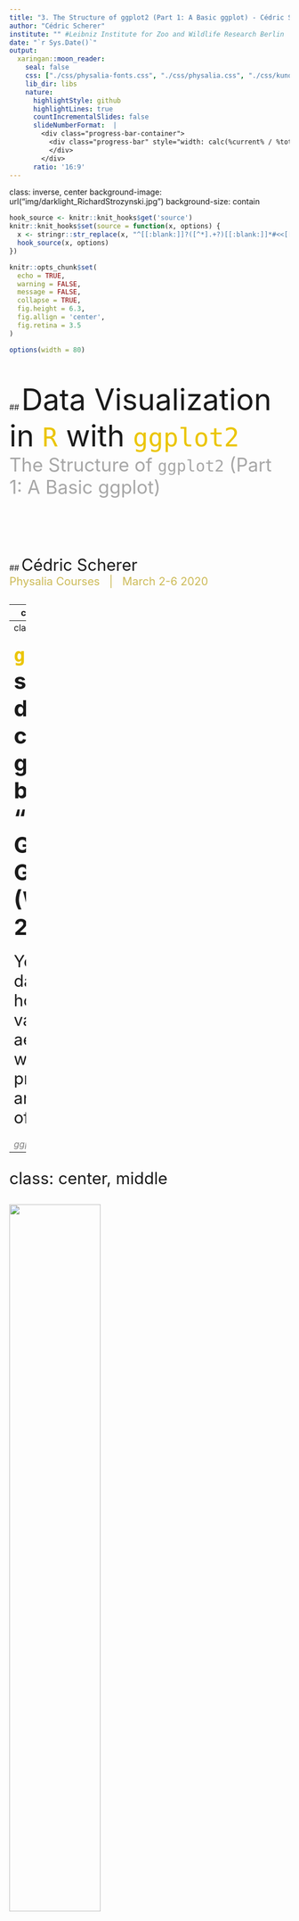```yaml
---
title: "3. The Structure of ggplot2 (Part 1: A Basic ggplot) - Cédric Scherer - Data Visualization in R with ggplot2"
author: "Cédric Scherer"
institute: "" #Leibniz Institute for Zoo and Wildlife Research Berlin
date: "`r Sys.Date()`"
output:
  xaringan::moon_reader:
    seal: false
    css: ["./css/physalia-fonts.css", "./css/physalia.css", "./css/kunoichi-blank.css"]
    lib_dir: libs
    nature:
      highlightStyle: github
      highlightLines: true
      countIncrementalSlides: false
      slideNumberFormat:  |
        <div class="progress-bar-container">
          <div class="progress-bar" style="width: calc(%current% / %total% * 100%);">
          </div>
        </div>
      ratio: '16:9'
---
```

class: inverse, center
background-image: url("img/darklight_RichardStrozynski.jpg")
background-size: contain

```r
hook_source <- knitr::knit_hooks$get('source')
knitr::knit_hooks$set(source = function(x, options) {
  x <- stringr::str_replace(x, "^[[:blank:]]?([^*].+?)[[:blank:]]*#<<[[:blank:]]*$", "*\\1")
  hook_source(x, options)
})

knitr::opts_chunk$set(
  echo = TRUE, 
  warning = FALSE, 
  message = FALSE, 
  collapse = TRUE,
  fig.height = 6.3,
  fig.allign = 'center',
  fig.retina = 3.5
)

options(width = 80)
```

<br><br>
## <span style='font-size:40pt;'>Data Visualization in <code style='color:#ebc500;'>R</code> with <code style='color:#ebc500;'>ggplot2</code></span><br><span style='font-size:25pt;color:#a7a7a7;font-weight:400;'>The Structure of <code style='color:#a7a7a7;font-weight:400;'>ggplot2</code> (Part 1: A Basic ggplot)</span>
<br><br><br><br><br><br><br>
## <span style='font-size:22pt;'>Cédric Scherer</b><b style='font-size:15pt;color:#ccba56;font-weight:400;'><br>Physalia Courses&nbsp;&nbsp;&nbsp;|&nbsp;&nbsp;&nbsp;March 2-6 2020</b><br><p align='right;'><span style='font-size:9pt;color:#767676;font-weight:400;'></p>

---
class: inverse, center, middle

<img src="img/ggplot2.png" style='width: 30%;'><br><br>
# <b style='font-size:60pt'> The <code style='color:#ebc500'>ggplot2</code> Package

---
class: center, middle, inverse

<p style="text-align:center;"><img src="img/ggplot2.png" style="width: 20%">
<br><br>

<b style='font-size:30pt'><code style='color:#ebc500'>ggplot2</code> is a system for declaratively creating graphics,<br>based on "The Grammar of Graphics" (Wilkinson, 2005).</b>
<br><br>
<span style='font-size:22pt'>You provide the data, tell <code style='color:#ebc500;font-weight:700'>ggplot2</code> how to map variables to aesthetics,<br>what graphical primitives to use, and it takes care of the details.</span><br>
<br>
<i style='font-size:12pt;color:grey'>ggplot2 package description</i>

---
class: center, middle

<img src="img/ah_ggplot2_exploratory.png" style='width:57%'><br><i style='font-size:10pt;color:grey'>Illustration by Allison Horst (github.com/allisonhorst/stats-illustrations)</i>

---
class: middle

# Advantages of `ggplot2`

<br>
<ul style='font-size:22pt;color:#28a87d;font-weight:700'>
<li>consistent underlying grammar of graphics (Wilkinson, 2005)</li>
<br>
<li>very flexible, layered plot specification</li> 
<br>
<li>theme system for polishing plot appearance</li>
<br>  
<li>active and helpful community</li>
</ul>

---
class: inverse, center, middle

# <b style='font-size:70pt'>The <code style='color:#ebc500'>ggplot2</code> Showcase</b><br><br>

---
class: inverse, center, middle

<p style='text-align:center;'><img src="img/showcase/bbc-gallery.png" style='width:100%'><br><i style='color:lightgrey;font-size:10pt'>Collection of BBC Graphics<br><span style='color:grey;font-size:8pt'>(modified from bbc.github.io/rcookbook)</span></i></p>

---
class: inverse, center, middle

<p style='text-align:center;'><img src="img/showcase/SWD_2020_01_SmallMultiples_grey.png" style='width:94%'><br><i style='color:lightgrey;font-size:10pt'>Contribution to #SWDchallenge</i></p>

---
class: inverse, center, middle

<p style='text-align:center;'><img src="img/showcase/europe_sprengler.jpeg" style='width:49%'><br><i style='color:lightgrey;font-size:10pt'>European Elections by Torsten Sprenger<br><span style='color:grey;font-size:8pt'>(twitter.com/spren9er/status/1138000009306234880)</span></i></p>

---
class: inverse, center, middle

<p style='text-align:center;'><img src="img/showcase/jake_bird_collisions.png" style='width:81%'>
<br><i style='color:lightgrey;font-size:10pt'>#TidyTuesday Contribution by Jake Kaupp<br><span style='color:grey;font-size:8pt'>(github.com/jkaupp/tidytuesdays)</span></i></p>

---
class: inverse, center, middle

<p style='text-align:center;'><img src="img/showcase/georgos_bob_ross.png" style='width:80%'><br><i style='color:lightgrey;font-size:10pt'>#TidyTuesday Contribution by Georgos Karamanis<br><span style='color:grey;font-size:8pt'>(github.com/gkaramanis/tidytuesday)</span></i></p>

---
class: inverse, center, middle

<p style='text-align:center;'><img src="img/showcase/swiss_map.png" style='width:68%'><br><i style='color:lightgrey;font-size:10pt'>Bivariate Map by Timo Gossenbacher<br><span style='color:grey;font-size:8pt'>(timogrossenbacher.ch/2019/04/bivariate-maps-with-ggplot2-and-sf)</span></i></p>

---
class: inverse, center, middle

<p style='text-align:center;'><img src="img/showcase/12_Movement_BerlinByBike.png" style='width:59%'><br><i style='color:lightgrey;font-size:10pt'>Contribution to the #30DayMapChallenge<br></p>

---
class: inverse, center, middle

<p style='text-align:center;'><img src="img/showcase/BuiltEnv_BuildingsXberg.png" style='width:80%'><br><i style='color:lightgrey;font-size:10pt'>Contribution to the #30DayMapChallenge<br></p>

---
class: inverse, center, middle

.pull-left[
<p style='text-align:center;'><img src="img/showcase/gganimate-hurricane.gif" style='width:73%'><br><i style='color:lightgrey;font-size:10pt'>Example of the {gganimate} Package<br><span style='color:grey;font-size:8pt'>(github.com/thomasp85/gganimate/wiki)</span></i></p>
]

.pull-right[
<p style='text-align:center;'><img src="img/showcase/2019_42_BigCars_Highway.gif" style='width:100%'><br><i style='color:lightgrey;font-size:10pt'>Contribution to #TidyTuesday</i></p>
]

---
class: inverse, center, middle

# <b style='font-size:70pt;color:#ebc500'>The Setup</b><br><br>

---
## The package

<span style='font-size:18pt'>`ggplot2` is a **data visualization package** for the programming language `R` created by Hadley Wickham in 2005.</span>

```r
install.packages("ggplot2")
library(ggplot2)
```

--

<span style='font-size:15pt'>`ggplot2` is part of the [`tidyverse`](https://blog.rstudio.org/2016/09/15/tidyverse-1-0-0/), a set of packages that work in harmony to manipulate and explore data.</span>

```r
install.packages("tidyverse")
library(tidyverse)
```

<p style="text-align:right;"><img src="img/tidyverse.png" style="width: 58%"><font color="grey" size=2><i>Source: dicook.org/files/rstudio/#3</i></font></p>

---

## The package 

We are going to use the development version of `ggplot2`.<br>
You can install the most recent version on GitHub using the package `devtools`:

```r
install.packages("devtool")
devtools::install_github("tidyverse/ggplot2")
```

---

```r
library(tidyverse)
```

## The data

We use data from the *National Morbidity and Mortality Air Pollution Study*&nbsp;&nbsp;(NMMAPS), filtered for the city of **Chicago** and<br>the timespan  **from January 1997 to December 2000**.

```r
chic <- readr::read_csv("https://raw.githubusercontent.com/Z3tt/ggplot-courses/master/data/chicago-nmmaps.csv",
                  col_types = cols(season = col_factor(), year = col_factor()))
tibble::glimpse(chic)
```

---
class: inverse, center, middle

# <b style='font-size:70pt;'>The Structure of<br><code style='color:#ebc500'>ggplot2</code></b><br>
# <b style='font-size:40pt;color:#a7a7a7;font-weight:400;'>"The Grammar of Graphics"</b><br><br><br>

---

## The Structure of `ggplot2`

<br>
<table style='width:100%;font-size:16pt'>
  <tr>
    <th>Layer</th>
    <th>Function</th>
    <th>Explanation</th>
  </tr>
  <tr>
    <td><b style='color:grey'>Data</b></td>
    <td><code style=font-weight:700>ggplot(data)</code></td>
    <td>The raw data that you want to visualise.</td>
  </tr>
  <tr>
    <td><b style='color:grey'>Aesthetics&nbsp;&nbsp;&nbsp;&nbsp;&nbsp;&nbsp;&nbsp;&nbsp;&nbsp;&nbsp;&nbsp;&nbsp;&nbsp;&nbsp;&nbsp;&nbsp;</b></td>
    <td><code style=font-weight:700>aes()</code></td>
    <td>Aesthetic mappings of the geometric and statistical objects.</td>
  </tr>
  <tr>
    <td><b style='color:grey'>Layers</b></td>
    <td><code style=font-weight:700>geom_*()</code> and&nbsp;&nbsp;<code style=font-weight:700>stat_*()</code></td>
    <td>The geometric shapes and statistical summaries representing the data.</td>
  </tr>
</table>

---

## The Structure of `ggplot2`

<br>
<table style='width:100%;font-size:16pt'>
  <tr>
    <th>Layer</th>
    <th>Function</th>
    <th>Explanation</th>
  </tr>
  <tr>
    <td><b style='color:grey'>Data</b></td>
    <td><code style=font-weight:700>ggplot(data)</code></td>
    <td>The raw data that you want to visualise.</td>
  </tr>
  <tr>
    <td><b style='color:grey'>Aesthetics&nbsp;&nbsp;&nbsp;&nbsp;&nbsp;&nbsp;&nbsp;&nbsp;&nbsp;&nbsp;&nbsp;&nbsp;&nbsp;&nbsp;&nbsp;&nbsp;</b></td>
    <td><code style=font-weight:700>aes()</code></td>
    <td>Aesthetic mappings of the geometric and statistical objects.</td>
  <tr>
    <td><b style='color:grey'>Layers</b></td>
    <td><code style=font-weight:700>geom_*()</code> and&nbsp;&nbsp;<code style=font-weight:700>stat_*()</code></td>
    <td>The geometric shapes and statistical summaries representing the data.</td>
  </tr>
  <tr>
    <td><b style='color:grey'>Scales</b></td>
    <td><code style=font-weight:700>scale_*()</code></td>
    <td>Maps between the data and the aesthetic dimensions.</td>
  </tr>
  <tr>
    <td><b style='color:grey'>Coordinate System</b></td>
    <td><code style=font-weight:700>coord_*()</code></td>
    <td>Maps data into the plane of the data rectangle.</td>
  </tr>
  <tr>
    <td><b style='color:grey'>Facets</b></td>
    <td><code style=font-weight:700>facet_*()</code></td>
    <td>The arrangement of the data into a grid of plots.</td>
  </tr>
  <tr>
    <td><b style='color:grey'>Visual Themes</b></td>
    <td><code style=font-weight:700>theme()</code> and&nbsp;&nbsp;<code style=font-weight:700>theme_*()</code></td>
    <td>The overall visual defaults of a plot.</td>
  </tr>
</table>

---

## The Structure of `ggplot2`

<br>
<table style='width:100%;font-size:16pt'>
  <tr>
    <th>Layer</th>
    <th>Function</th>
    <th>Explanation</th>
  </tr>
  <tr>
    <td><b style='color:grey'>Data</b></td>
    <td><code style=font-weight:700>ggplot(data)</code></td>
    <td>The raw data that you want to visualise.</td>
  </tr>
  <tr>
    <td><b style='color:grey'>Aesthetics&nbsp;&nbsp;&nbsp;&nbsp;&nbsp;&nbsp;&nbsp;&nbsp;&nbsp;&nbsp;&nbsp;&nbsp;&nbsp;&nbsp;&nbsp;&nbsp;</b></td>
    <td><code style=font-weight:700>aes()</code></td>
    <td>Aesthetic mappings of the geometric and statistical objects.</td>
  </tr>
  <tr>
    <td><b style='color:grey'>Layers</b></td>
    <td><code style=font-weight:700>geom_*()</code> and&nbsp;&nbsp;<code style=font-weight:700>stat_*()</code></td>
    <td>The geometric shapes and statistical summaries representing the data.</td>
  </tr>
  <tr>
    <td><b style='color:grey'>Scales</b></td>
    <td><code style=font-weight:700>scale_*()</code></td>
    <td>Maps between the data and the aesthetic dimensions.</td>
  </tr>
  <tr>
    <td><b style='color:grey'>Coordinate System</b></td>
    <td><code style=font-weight:700>coord_*()</code></td>
    <td>Maps data into the plane of the data rectangle.</td>
  </tr>
  <tr>
    <td><b style='color:grey'>Facets</b></td>
    <td><code style=font-weight:700>facet_*()</code></td>
    <td>The arrangement of the data into a grid of plots.</td>
  </tr>
  <tr>
    <td><b style='color:grey'>Visual Themes</b></td>
    <td><code style=font-weight:700>theme()</code> and&nbsp;&nbsp;<code style=font-weight:700>theme_*()</code></td>
    <td>The overall visual defaults of a plot.</td>
  </tr>
  <tr>
    <td><b style='color:grey'>Annotations</b></td>
    <td><code style=font-weight:700>annotate()</code></td>
    <td>Add additional labels, geometries or images to a plot.</td>
  </tr>
</table>

---
class: inverse, center, middle

# <b style='font-size:70pt'>Data</b><br>
# <code style='font-size:40pt;color:#ebc500;font-weight:700'>ggplot(data)</code><br><br><br>

---

## <code style='color:#28a87d;font-weight:700'>ggplot2::ggplot()</code>

<br>
```r
ggplot
```

---

## <code style='color:#28a87d;font-weight:700'>ggplot(data)</code>

We need to specify data in the `ggplot()` call:

.pull-left[
```r
ggplot(data = chic) #<<
```

There is only an empty panel because `ggplot2`<br>doesn't know **what** of the data it should plot.
]

.pull-right[
```r
```
]

---

## <code style='color:#28a87d;font-weight:700'>ggplot(data, aes(x, y))</code>

We need to specify data and the two variables we want to plot as `aes`tethics of the `ggplot()` call:

.pull-left[
```r
ggplot(data = chic,
       mapping = #<<
         aes( #<<
          x = date, #<<
          y = temp #<<
        ) #<<
      ) 
```
There is only an empty panel because `ggplot2`<br>doesn't know **how** it should plot the data.
]

.pull-right[
```r
```
]

---

## <code style='color:#28a87d;font-weight:700'>ggplot(data, aes(x, y))</code>

We need to specify data and the two variables we want to plot as `aes`tethics of the `ggplot()` call:

.pull-left[
Thanks to implicit matching of arguments in `ggplot(data, mapping)` and `aes(x, y)`, we can also write:

```r
ggplot(chic, aes(date, temp)) #<<
```
]

.pull-right[
```r
```
]

---

## <code style='color:#28a87d;font-weight:700'>ggplot(data) + aes(x, y)</code>

We need to specify data and the two variables we want to plot as `aes`tethics of the `ggplot()` call:

.pull-left[
Since almost every `ggplot()` takes the same arguments<br>(`data, mapping = aes(x, y)`), we can also write:

```r
ggplot(chic, aes(date, temp))
```

... or add the `aes`thetics outside the `ggplot()` function:

```r
ggplot(chic) + #<<
  aes(date, temp) #<<
```
]

.pull-right[
```r
```
]

---
class: inverse, center, middle

# <b style='font-size:70pt'>Layers</b><br>
# <b style='font-size:40pt;color:grey'><code style='color:#ebc500'>geom\_\*()</code>&nbsp;&nbsp;and&nbsp;&nbsp;&nbsp;<code style='color:#ebc500'>stat\_\*()</code></b><br><br><br>

---

## <b><code>geom\_\*()</code>&nbsp;&nbsp;and&nbsp;&nbsp;<code>stat_*()</code></b>

By adding one or multiple layers we can tell `ggplot2` *how*&nbsp;&nbsp;to represent the data.<br>
There are lots of build-in geometric elements (`geom's`) and statistical transformations (`stat's`):

<p style="text-align:center;"><img src="img/ggplot-layers.png" style="width: 51%"><i style='font-size:10pt;color:grey'>Adapted from ggplot2.tidyverse.org/reference</i></p>

<span style='font-size:11pt'>... and several more in extension packages, e.g. `{ggforce}`, `{ggalt}`, `{ggridges}`, `{ggrepel}`, `{ggcorrplot}`, `{ggraph}`, `{ggdendro}` & `{ggalluvial}`.</span>

---
class: inverse, center, middle

# <b style='font-size:70pt'>2. Layers</b><br>
# <b style='font-size:40pt;color:grey'>Geometric Layers: <code style='color:#ebc500'>geom\_\*()</code></b><br><br><br>

---

## <code style='color:#28a87d;font-weight:700'>geom_point()</code>

We can tell `ggplot2` to represent the data for example as a **scatter plot**:

.pull-left[
```r
ggplot(chic, aes(date, temp)) +
  geom_point() #<<
```
]

.pull-right[
```r
```
]

---

## <code style='color:#28a87d;font-weight:700'>geom_area()</code>

## ... or turn it for example into an **area plot**:

.pull-left[
```r
ggplot(chic, aes(date, temp)) +
  geom_area() #<<
```
]

.pull-right[
```r
```
]

---

## Spoiler: Themes!

The default theme of `ggplot2` is well known for it's beauty.
<br><br>
Even though Hadley ensures the design defaults were a 

> "deliberate choice because it puts the data forward while still making grid lines visible"

one of the first things I do is getting rid of it because I can't see it anymore.

--
<br><br>
Also, I do not really agree with the reasoning:

> "The white **grid lines are visible** (which is important because they significantly aid position judgements), but they have **little visual impact** and we can easily tune them out.  
> The **grey background** gives the plot a **similar typographic colour to the text**, ensuring that the graphics fit in the with the flow of a document without jumping out wit a bright white background.
> Finally, the grey background **creates a continuous field of colour** which ensures that the plot is perceived as single visual entity.

---

## Spoiler: Themes!

Luckily, there are several built-in themes in `ggplot2` (and many many more in extension packages):

.pull-left[
```r
ggplot(chic, aes(date, temp)) +
  geom_point() +
  theme_classic() +
  ggtitle("theme_classic()") +
  theme(plot.title = element_text(hjust = .5, face = "bold", size = 25))
```
]

.pull-right[
```r
ggplot(chic, aes(date, temp)) +
  geom_point() +
  theme_minimal() +
  ggtitle("theme_minimal()") +
  theme(plot.title = element_text(hjust = .5, face = "bold", size = 25))
```
]

---

## Spoiler: Themes!

Luckily, there are several built-in themes in `ggplot2` (and many many more in extension packages):

.pull-left[
```r
ggplot(chic, aes(date, temp)) +
  geom_point() +
  theme_dark() +
  ggtitle("theme_dark()") +
  theme(plot.title = element_text(hjust = .5, face = "bold", size = 25))
```
]

.pull-right[
```r
ggplot(chic, aes(date, temp)) +
  geom_point() +
  theme_linedraw() +
  ggtitle("theme_linedraw()") +
  theme(plot.title = element_text(hjust = .5, face = "bold", size = 25))
```
]

---

## Spoiler: Themes!

```r
extrafont::loadfonts()
theme_set(theme_light(base_size = 16, base_family = "Open Sans"))
```


You can change the theme via `theme_set(theme_name())` - I am going to use `theme_light()` from now on:

.pull-left[
```r
theme_set(theme_light())

ggplot(chic, aes(date, temp)) +
  geom_point()
```
]

.pull-right[
```r
```
]

---

## Your Turn!

<b style='font-size:18pt;color:#00684a'>
* Turn our scatter plot into a line chart and into a bar chart!

* What’s the difference between `geom_path()` and `geom_line()`?

* Create a box plot of temperature per date.

* What is the problem? How could you find out why this is happening?

* Try to create box plots as you would expect them.

* Bonus: Choose the built-in theme you like the most!

</b>

---

## Your Turn!

<b style='font-size:18pt;color:#00684a'>
* Turn our scatter plot into a line chart and into a bar chart!

* What’s the difference between `geom_path()` and `geom_line()`?

* Create a box plot of temperature per date.

* What is the problem? How could you find out why this is happening?

* Try to create box plots as you would expect them.

* Hint: You need to specify one categorical variable!

* Bonus: Choose the built-in theme you like the most!

</b>

---

## <code style='color:#28a87d;font-weight:700'>geom_line()</code>

Our scatter plot as a **line plot**:

.pull-left[
```r
ggplot(chic, aes(date, temp)) +
  geom_line() #<<
```
]

.pull-right[
```r
```
]

---

## <code style='color:#28a87d;font-weight:700'>geom_line()</code>

... or as a **bar plot**:

.pull-left[
```r
ggplot(chic, aes(date, temp)) +
  geom_bar(stat = "identity") #<<
```
]

.pull-right[
```r
```
]

---

## <code style='color:#28a87d;font-weight:700'>geom_line()</code>

... or as a **bar plot**:

.pull-left[
```r
ggplot(chic, aes(date, temp)) +
  geom_col() #<<
```
]

.pull-right[
```r
```
]

---

## <code style='color:#28a87d;font-weight:700'>geom_boxplot()</code>

... or a **box and whiskers plot**:

.pull-left[
```r
ggplot(chic, aes(date, temp)) +
  geom_boxplot() #<<
```
]

.pull-right[
```r
```
]

---

## <code style='color:#28a87d;font-weight:700'>geom_boxplot()</code>

... or a **box and whiskers plot**:

.pull-left[
```r
ggplot(chic, aes(date, temp)) +
  geom_boxplot() #<<
```

<br><b style='font-size:22pt'>What's going on here?!</b>
]

.pull-right[
```r
```
]

---

## <code style='color:#28a87d;font-weight:700'>geom_boxplot()</code>

We need to specify the variable as **categorial** (`as.factor(date)`), not as **continuous** (`date`):

.pull-left[
```r
ggplot(chic, aes(as.factor(date), temp)) + #<<
    geom_boxplot() 
```
]

.pull-right[
```r
```
]

---

## <code style='color:#28a87d;font-weight:700'>geom_boxplot()</code>

We need to specify the variable as **categorial** (`as.factor(date)`), not as **continuous** (`date`):

.pull-left[
```r
ggplot(chic, aes(as.factor(date), temp)) + #<<
    geom_boxplot() 
```

<br><b style='font-size:22pt'>But - why are there no box plots?</b>
]

.pull-right[
```r
```
]

---

## <code style='color:#28a87d;font-weight:700'>geom_boxplot()</code>

We need to specify the variable as **categorial** (e.g. `year` or `season`), not as **continuous** (`date`):

.pull-left[
```r
ggplot(chic, aes(year, temp)) + #<<
    geom_boxplot() 
```
]

.pull-right[
```r
```
]

---

## <code style='color:#28a87d;font-weight:700'>geom_boxplot()</code>

We need to specify the variable as **categorial** (e.g. `year` or `season`), not as **continuous** (`date`):

.pull-left[
```r
ggplot(chic, aes(season, temp)) + #<<
    geom_boxplot() 
```
]

.pull-right[
```r
```
]

---

## Box-and-Whisker Plots
<br>
<p style='text-align:center'><img src="img/boxplot.png" style='width:77%'></p>

---

## <b>Multiple <code style='color:#28a87d'>geom_*()</code>'s</b>

Other layers can be added to an existing plot - a line and a rug representation for example:

.pull-left[
```r
ggplot(chic, aes(date, temp)) +
  geom_point() +
  geom_line() + #<<
  geom_rug(sides = "r") #<<
```
]

.pull-right[
```r
```
]

---

## Add Labels

.pull-left[
```r
ggplot(chic, aes(date, temp)) +
  geom_point() +
  xlab("Day of the Year") + #<<
  ylab("Temperature (°F)") #<<
```
]

.pull-right[
```r
```
]

---

## Add Labels

.pull-left[
```r
ggplot(chic, aes(date, temp)) +
  geom_point() +
  xlab("Day of the Year") + 
  ylab("Temperature (°F)") +
  ggtitle("Seasonal Change of Temperatures in Chicago") #<<
```
]

.pull-right[
```r
```
]

---

## Add Labels

.pull-left[
```r
ggplot(chic, aes(date, temp)) +
  geom_point() +
  labs( #<<
    x = "Day of the Year", #<< 
    y = "Temperature (°F)", #<<
    title = "Seasonal Change of Temperatures in Chicago",#<<
    subtitle = "Daily temperatures (°F) in the city of Chicago, IL,\nmeasured between 1997 and 2001",#<<
    caption = "Data: National Morbidity and Mortality Air Pollution Study (NMMAPS)"#<<
  ) #<<
```
]

.pull-right[
```r
```
]

---

## Add Labels

.pull-left[
```r
ggplot(chic, aes(date, temp)) +
  geom_point() +
  labs( #<<
    x = "Day of the Year",
    y = "Temperature (°F)", 
    title = "Seasonal Change of Temperatures in Chicago",
    subtitle = "Daily temperatures (°F) in the city of Chicago, IL,\nmeasured between 1997 and 2001",
    caption = "\nData: National Morbidity and Mortality Air Pollution Study (NMMAPS)" #<<
  )
```
]

.pull-right[
```r
```
]

---

## `ggplot`s as Object

You can assign ggplot to an object name:

.pull-left[
```r
g <- ggplot(chic, aes(date, temp)) +
  geom_point()

g
```
]

.pull-right[
```r
```
]

---

## `ggplot`s as Object

... and add layers afterwards:

.pull-left[
```r
g <- ggplot(chic, aes(date, temp)) +
  geom_point()

g +
  geom_line() +
  geom_rug(sides = "r")
```
]

.pull-right[
```r
```
]

---

## Saving a `ggplot`

You can export your plot via the `ggsave()` function:

```r
ggsave(filename = "my_first_ggplot.pdf", fig.width = 10, fig.height = 7, device = cairo_pdf)
ggsave(filename = "my_first_ggplot.png", fig.width = 10, fig.height = 7, dpi = 300)
```

---
class: center, middle

<img src="img/canva_vector.png" style='width:100%;'><br><i style='font-size:10pt;color:grey;'>Source: canva.com</i>

---

## Saving a `ggplot`

You can export your plot via the `ggsave()` function:

```r
ggsave(filename = "my_first_ggplot.pdf", plot = g, fig.width = 10, fig.height = 7, device = cairo_pdf)
ggsave(filename = "my_first_ggplot.png", plot = g, fig.width = 10, fig.height = 7, dpi = 300)
```

---

## Your Turn!

<b style='font-size:18pt;color:#00684a'>
* Import the data on password strength from *Information is Beautiful* via the #TidyTuesday repository<br><span style='font-size:15pt;'>(https://raw.githubusercontent.com/rfordatascience/tidytuesday/master/data/2020/2020-01-14/passwords.csv)

* Have a look at the raw data (both in the browser and `R`)

* Investigate the data set via summary functions.

* Create two plots with geom's of your choice to answer the following:

  - Which password category is ranked the lowest and which the highest?

  - Is there a password category that is more common than others?

</b> 

---

## Your Turn!

```r
passwords <- read_csv("https://raw.githubusercontent.com/rfordatascience/tidytuesday/master/data/2020/2020-01-14/passwords.csv")

glimpse(passwords)
```

---

## Your Turn!

```r
#View(passwords)

summary(passwords[,c(1:6, 8)])
```

---

## Your Turn!

```r
range(passwords$rank)
```

---

## Your Turn!

```r
range(passwords$rank)

range(passwords$rank, na.rm = T)
```

---

## Your Turn!

```r
unique(passwords$category)
```

---

## Your Turn!

```r
unique(passwords$password)
```

---

## Your Turn!

```r
ggplot(passwords, aes(category, rank)) +
  geom_boxplot()
```

---

## Your Turn!

```r
ggplot(passwords, aes(category, -rank)) +
  geom_boxplot()
```

---

## Your Turn!

```r
ggplot(passwords, aes(category, rank)) +
  geom_point()
```

---

## Your Turn!

```r
ggplot(passwords, aes(category, rank)) +
  geom_jitter()
```

---

## Your Turn!

```r
ggplot(passwords, aes(category, rank)) +
  geom_jitter(width = .2)
```

---

## Your Turn!

```r
ggplot(passwords, aes(category, rank)) +
  geom_jitter(position = position_jitter(width = .2, seed = 1))
```

---

## Your Turn!

```r
ggplot(passwords, aes(category, rank)) +
  geom_jitter(position = position_jitter(width = .2, seed = 2020))
```

---

## Your Turn!

```r
ggplot(passwords, aes(category, rank)) +
  stat_summary(fun = min)
```

---

## Your Turn!

```r
ggplot(passwords, aes(category, rank)) +
  stat_summary(fun = min, geom = "col")
```

---
class: inverse, center, middle

# <b style='font-size:70pt'>Layers</b><br>
# <b style='font-size:40pt;color:grey'>Statistical Layers: <code style='color:#ebc500'>stat\_\*()</code></b><br><br><br>

---

## <code style='color:#28a87d;font-weight:700'>stat_*()</code>

A handful of layers with attention to the statistical transformation rather than the visual appearance:

.pull-left[
```r
ggplot(chic, aes(year, temp)) +
  geom_boxplot() +
  stat_summary(fun = mean) #<<
  ## fun.y in the current CRAN version
```
]

.pull-right[
```r
```
]

---

## <code style='color:#28a87d;font-weight:700'>stat_function()</code>

`stat_function()` makes it easy to add a function to a plot, either continuous or discrete:

.pull-left[
```r
ggplot(tibble(x = c(-8, 8)), aes(x)) +
  stat_function(fun = dnorm) + #<<
  stat_function( #<<
    fun = dcauchy, #<<
    color = "red", #<<
    n = 75 #<<
  )  #<<
```
]

.pull-right[
```r
```
]

---

## <code style='color:#28a87d;font-weight:700'>stat_ecdf()</code>

You can also easily plot the empirical cumulative distribution function (ECDF) of a variable:

.pull-left[
```r
ggplot(chic, aes(temp)) +
  stat_ecdf() #<< 
```
]

.pull-right[
```r
```
]

---

## <code style='color:#28a87d;font-weight:700'>stat_smooth()</code>

You can directly add smoothed conditional means:

.pull-left[
```r
ggplot(chic, aes(date, temp)) +
  geom_point() +
  stat_smooth() #<< 
```

By default this adds a **LOESS** (locally weighted scatter plot smoothing,<br>`method = "loess"`) or a **GAM** (generalized additive model,<br>`method = "gam"`) depending on the number of data points<br>(GAM in case of ≥ 1000 observations).
]

.pull-right[
```r
```
]

---

## <code style='color:#28a87d;font-weight:700'>stat_smooth()</code>

You can specify the fitting method and the formula:

.pull-left[
```r
ggplot(chic, aes(date, temp)) +
  geom_point() +
  stat_smooth( #<<
    method = "lm", #<<
    formula = y ~ x + I(x^2) +  #<<
                  I(x^3) + I(x^4), #<<
    se = F #<<
  ) #<<
```

Other methods such as `method = "lm"` (without an explicit<br>formula) for simple linear regressions and `method = "glm"`<br>for generalized linear models are available as well.
]

.pull-right[
```r
```
]

---

## Your Turn!

<b style='font-size:18pt;color:#00684a'>
A famous example datat set is `mtcars` which is pre-loaded in `R`.

* Have a look at the data set.

* Create the following three visualizations:

</b>

<p style='text-align:center;'><img src="img/exercise-geom.png" style='width:95%;'></p>

---
class: inverse, center

## Your Turn: Create this Box Plot!

```r
ggplot(mtcars, aes(as.factor(cyl), mpg)) + 
  geom_boxplot(outlier.alpha = 0) + 
  geom_jitter(size = 3, alpha = .3, position = position_jitter(width = .2, seed = 2020)) +
  xlab("cyl")
```

---
class: inverse, center

## Your Turn: Create this Box Plot! (Less Mean)

```r
ggplot(mtcars, aes(as.factor(cyl), mpg)) + 
  geom_boxplot(outlier.alpha = 0) + 
  geom_jitter(size = 3, alpha = .3, position = position_jitter(width = .2, seed = 2020)) 
```

---

## Your Turn: Box Plots with Raw Data

.pull-left[
```r
ggplot(
  mtcars, 
  aes(cyl, mpg)
  ) +
  geom_boxplot() #<<
```
]

.pull-right[
```r
```
]

---

## Your Turn: Box Plots with Raw Data

.pull-left[
```r
ggplot(
  mtcars, 
  aes(as.factor(cyl), mpg) #<<
  ) + 
  geom_boxplot()
```
]

.pull-right[
```r
```
]

---

## Your Turn: Box Plots with Raw Data

.pull-left[
```r
ggplot(
  mtcars, 
  aes(as.factor(cyl), mpg)
  ) + 
  geom_boxplot() + 
  geom_point() #<<
```
]

.pull-right[
```r
```
]

---

## Your Turn: Box Plots with Raw Data

.pull-left[
```r
ggplot(
  mtcars, 
  aes(as.factor(cyl), mpg)
  ) + 
  geom_boxplot() + 
  geom_jitter() #<<
```
]

.pull-right[
```r
```
]

---

## Your Turn: Box Plots with Raw Data

.pull-left[
```r
ggplot(
  mtcars, 
  aes(as.factor(cyl), mpg)
  ) + 
  geom_boxplot() + 
  geom_jitter(
    size = 3 #<<
  )
```
]

.pull-right[
```r
```
]

---

## Your Turn: Box Plots with Raw Data

.pull-left[
```r
ggplot(
  mtcars, 
  aes(as.factor(cyl), mpg)
  ) + 
  geom_boxplot() + 
  geom_jitter(
    size = 3,
    alpha = .3 #<<
  )
```
]

.pull-right[
```r
```
]

---

## rur Turn: Box Plots with Raw Data

.pull-left[
```r
ggplot(
  mtcars, 
  aes(as.factor(cyl), mpg)
  ) + 
  geom_boxplot() + 
  geom_jitter(
    size = 3,
    alpha = .3,
    width = .2  #<<
  )
```
]

.pull-right[
```r
```
]

---

## Your Turn: Box Plots with Raw Data

.pull-left[
```r
ggplot(
  mtcars, 
  aes(as.factor(cyl), mpg)
  ) + 
  geom_boxplot() + 
  geom_jitter(
    size = 3,
    alpha = .3,
    position = position_jitter( #<<
      width = .2,  #<<
      seed = 2020 #<<
    ) #<<
  )
```
]

.pull-right[
```r
```
]

---

## Your Turn: Box Plots with Raw Data

.pull-left[
```r
ggplot(
  mtcars, 
  aes(as.factor(cyl), mpg)
  ) + 
  geom_boxplot(outlier.alpha = 0) +  #<<
  geom_jitter(
    size = 3,
    alpha = .3,
    position = position_jitter(
      width = .2,
      seed = 2020
    )
  )
```
]

.pull-right[
```r
```
]

---
class: inverse, center

## Your Turn: Create this Violin Plot!

```r
ggplot(mtcars, aes(as.factor(cyl), hp)) + 
  geom_violin(fill = "grey70") +
  geom_boxplot(outlier.shape = NA, coef = 0, width = .05)
```

---

## Your Turn: Violin Plot

.pull-left[
```r
ggplot(
  mtcars, 
  aes(as.factor(cyl), hp)
  ) + 
  geom_violin() #<<
```
]

.pull-right[
```r
```
]

---

## Your Turn: Violin Plot

.pull-left[
```r
ggplot(
  mtcars, 
  aes(as.factor(cyl), hp)
  ) + 
  geom_violin(
    fill = "grey70" #<<
  ) 
```
]

.pull-right[
```r
```
]

---

## Your Turn: Violin Plot

.pull-left[
```r
ggplot(
  mtcars,
  aes(as.factor(cyl), hp)
  ) + 
  geom_violin(
    fill = "grey70"
  ) +
  geom_boxplot() #<<
```
]

.pull-right[
```r
```
]

---

## Your Turn: Violin Plot

.pull-left[
```r
ggplot(
  mtcars, 
  aes(as.factor(cyl), hp)
  ) + 
  geom_violin(
    fill = "grey70"
  ) +
  geom_boxplot(width = .05) #<<
```
]

.pull-right[
```r
```
]

---

## Your Turn: Violin Plot

.pull-left[
```r
ggplot(
  mtcars, 
  aes(as.factor(cyl), hp)
  ) + 
  geom_violin(
    fill = "grey70"
  ) +
  geom_boxplot(
    width = .05, 
    coef = 0
  )
```
]

.pull-right[
```r
```
]

---

## Your Turn: Violin Plot

.pull-left[
```r
ggplot(
  mtcars, 
  aes(as.factor(cyl), hp)
  ) + 
  geom_violin(
    fill = "grey70"
  ) +
  geom_boxplot(
    width = .05, 
    coef = 0,
    outlier.shape = NA #<<
  )
```
]

.pull-right[
```r
```
]

---

## Your Turn: Violin Plot

.pull-left[
```r
ggplot(
  mtcars, 
  aes(as.factor(cyl), hp)
  ) + 
  geom_violin(
    fill = "grey70"
  ) +
  geom_boxplot(
    width = .05, 
    coef = 0,
    #outlier.shape = NA
    outlier.alpha = 0 #<<
  )
```
]

.pull-right[
```r
```
]

---
class: inverse, center

## Your Turn: Create this Scatter Plot!

```r
ggplot(mtcars, aes(wt, disp)) + 
  stat_smooth(method = "lm", color = "red", se = F) +
  geom_point(shape = 21, fill = "red", color = "transparent", stroke = 1.25, size = 5, alpha = .3) +
  geom_point(shape = 21, fill = NA, color = "black", stroke = 1.25, size = 5)
```

---

## Your Turn: Scatter Plot with Linear Fitting

.pull-left[
```r
ggplot(mtcars, aes(wt, disp)) + 
  geom_point() #<<
```
]

.pull-right[
```r
```
]

---

## Your Turn: Scatter Plot with Linear Fitting

.pull-left[
```r
ggplot(mtcars, aes(wt, disp)) + 
  geom_point() +
  stat_smooth() #<<
```
]

.pull-right[
```r
```
]

---

## Your Turn: Scatter Plot with Linear Fitting

.pull-left[
```r
ggplot(mtcars, aes(wt, disp)) + 
  geom_point() +
  stat_smooth(
    method = "lm" #<<
  )
```
]

.pull-right[
```r
```
]

---

## Your Turn: Scatter Plot with Linear Fitting

.pull-left[
```r
ggplot(mtcars, aes(wt, disp)) + 
  geom_point() +
  stat_smooth(
    method = "lm",
    se = FALSE #<<
  )
```
]

.pull-right[
```r
```
]

---

## Your Turn: Scatter Plot with Linear Fitting

.pull-left[
```r
ggplot(mtcars, aes(wt, disp)) + 
  geom_point(
    color = "red" #<<
  ) +
  stat_smooth(
    method = "lm",
    se = FALSE,
    color = "red" #<<
  )
```
]

.pull-right[
```r
```
]

---

## Your Turn: Scatter Plot with Linear Fitting

.pull-left[
```r
ggplot(mtcars, aes(wt, disp)) + 
  geom_point(
    color = "red", 
    size = 5 #<<
  ) + 
  stat_smooth(
    method = "lm",
    se = FALSE,
    color = "red"
  )
```
]

.pull-right[
```r
```
]

---

## Your Turn: Scatter Plot with Linear Fitting

.pull-left[
```r
ggplot(mtcars, aes(wt, disp)) + 
  geom_point(
    color = "red", 
    size = 5, 
    alpha = .3 #<<
  ) +
  stat_smooth(
    method = "lm",
    se = FALSE,
    color = "red"
  )
```
]

.pull-right[
```r
```
]

---

## Your Turn: Scatter Plot with Linear Fitting

.pull-left[
```r
ggplot(mtcars, aes(wt, disp)) + 
  geom_point(
    shape = 21, #<<
    fill = "red", #<< 
    size = 5, 
    alpha = .3
  ) +
  stat_smooth(
    method = "lm",
    se = FALSE,
    color = "red"
  )
```
]

.pull-right[
```r
```
]

---

## Your Turn: Scatter Plot with Linear Fitting

.pull-left[
```r
ggplot(mtcars, aes(wt, disp)) + 
  geom_point(
    shape = 21,
    fill = "red",
    color = "black", #<<
    stroke = 1.25, #<<
    size = 5, 
    alpha = .3
  ) +
  stat_smooth(
    method = "lm",
    se = FALSE,
    color = "red"
  )
```
]

.pull-right[
```r
```
]

---

## Your Turn: Scatter Plot with Linear Fitting

.pull-left[
```r
ggplot(mtcars, aes(wt, disp)) +
  stat_smooth( #<<
    method = "lm", #<<
    se = FALSE, #<<
    color = "red" #<<
  ) + #<<
  geom_point(
    shape = 21,
    fill = "red",
    color = "black",
    stroke = 1.25,
    size = 5, 
    alpha = .3
  )
```
]

.pull-right[
```r
```
]

---

## Your Turn: Scatter Plot with Linear Fitting

.pull-left[
```r
ggplot(mtcars, aes(wt, disp)) +
  stat_smooth(
    method = "lm",
    se = FALSE,
    color = "red"
  ) +
  geom_point(
    shape = 21,
    fill = "red",
    color = "transparent", #<<
    size = 5, 
    alpha = .3
  ) +
  geom_point( #<<
    shape = 21, #<<
    fill = "transparent", #<<
    color = "black", #<<
    stroke = 1.25, #<<
    size = 5 #<<
  ) #<<
```
]

.pull-right[
```r
```
]
---
class: inverse, center, middle

# <b style='font-size:70pt'>Aesthetics</b><br>
# <b style='font-size:40pt;color:grey'><code style='color:#ebc500'>aes()</code></b><br><br><br>

---

## <b><code>aes()</code></b>

Aesthetics of the geometric and statistical objects, such as 

* **position** via `x`, `y`, `xmin`, `xmax`, `ymin`, `ymax`, ...

--

* **color** via `color` and `fill`

* **transparency** via `alpha`

--

* **size** via `size` and `width`

* **shape** via `shape` and `linetype`

--

<br> In general, everything which maps to the data needs to be wrapped in `aes()` (such as `x` and `y` in our previous examples)<br>while static arguments are placed outside the `aes()` (such as `color` and `alpha` in our previous examples).

--

e.g.<br>
`geom_point(color = "red")` to color all points in the same color<br>
`geom_point(aes(color = season))` to color points based on the variable `season`

---

## <b><code>aes(color/fill/alpha/size/shape)</code></b>

This way, we can enlarge all points and add some transparency:

.pull-left[
```r
ggplot(chic, aes(date, temp)) +
  geom_point(
    size = 4, #<<
    alpha = .2 #<<
  )
```
]

.pull-right[
```r
```
]

---

## <b><code>aes(color/fill/alpha/size/shape)</code></b>

This way, we can enlarge all points and add some transparency:

.pull-left[
```r
ggplot(chic, aes(date, temp)) +
  geom_point(
    size = 4, #<<
    alpha = .2 #<<
  )
```

**The changes in aesthetics are applied to all data points.**

]

.pull-right[
```r
```
]

---

## <b><code>aes(color/fill/alpha/size/shape)</code></b>

... and change the color and the shape based on `season` and `year`:

.pull-left[
```r
ggplot(chic, aes(date, temp)) +
  geom_point(
    aes( #<<
      color = season, #<<
      shape = year #<<
    ), #<<
    size = 4,
    alpha = .2
  )
```
]

.pull-right[
```r
```
]

---

## <b><code>aes(color/fill/alpha/size/shape)</code></b>

... and change the color and the shape based on `season` and `year`:

.pull-left[
```r
ggplot(chic, aes(date, temp)) +
  geom_point(
    aes( #<<
      color = season, #<<
      shape = year #<<
    ), #<<
    size = 4,
    alpha = .2
  )
```

**The changes in aesthetics are applied to each group.**
]

.pull-right[
```r
```
]

---

## <b>Global <code>aes()</code></b>

Alternatively, all aesthetics can be grouped together (and are then applied to all `geom_*()` and `stats_*()`):

.pull-left[
```r
ggplot(
  chic, 
  aes(date, 
      temp,
      color = season, #<<
      shape = year) #<<
  ) +
  geom_line() + #<<
  geom_point(
    size = 4,
    alpha = .2
  ) 
```
]

.pull-right[
```r
```
]

---

## <b><code>aes(group)</code></b>

You can create subsets of the data by specifying a grouping variable via `group`:

.pull-left[
```r
ggplot(chic, aes(temp)) +
  stat_ecdf(aes(group = year)) #<< 
```

<br>However, for most applications you can simply specify the grouping using visual aesthetics (`color`, `fill`, `size`, `alpha`, `shape`, `linetype`).
]

.pull-right[
```r
```
]

---

## Your Turn!

<b style='font-size:18pt;color:#00684a'>
* Run the same code without the grouping. Guess first what's going to happen.

* Replace the<br><br>`stat_ecdf(aes(grouop = year))` by `geom_boxplot(aes(group = year))`<br><br>and run the code.How does this plot differ from previous ones?

* Replace the `group` argument by `color`, `linetype`, `shape` and `alpha`. What happens?

</b>

---

## <b><code>aes(color)</code></b>

However, for most applications you can simply specify the grouping using visual aesthetics.

.pull-left[
```r
ggplot(chic, aes(temp)) +
  stat_ecdf(aes(color = year)) #<< 
```
]

.pull-right[
```r
```
]

---

## <b><code>aes(linetype)</code></b>

However, for most applications you can simply specify the grouping using visual aesthetics.

.pull-left[
```r
ggplot(chic, aes(temp)) +
  stat_ecdf(aes(linetype = year)) #<< 
```
]

.pull-right[
```r
```
]

---

## <b><code>aes(shape)</code></b>

However, for most applications you can simply specify the grouping using visual aesthetics.

.pull-left[
```r
ggplot(chic, aes(temp)) +
  stat_ecdf(aes(shape = year)) #<< 
```
]

.pull-right[
```r
```
]

---

## <b><code>aes(alpha)</code></b>

However, for most applications you can simply specify the grouping using visual aesthetics.

.pull-left[
```r
ggplot(chic, aes(temp)) +
  stat_ecdf(aes(alpha = year)) #<< 
```
]

.pull-right[
```r
```
]

---

## Your Turn!

<b style='font-size:18pt;color:#00684a'>
Another training data set focussing on cars comes with `ggplot2` and is called `mpg`:

* Create the following visualizations:

</b>

<p style='text-align:center;'><img src="img/exercise-aes.png" style='width:77%;'></p>

---
class: inverse, center

## Your Turn: Create this Scatter Plot!

```r
ggplot(mpg, aes(hwy, displ, fill = class)) +
  geom_point(shape = 23, size = 3)
```

---

## Your Turn: Scatter Plot with Diamonds

.pull-left[
```r
ggplot(mpg, aes(hwy, displ)) +
  geom_point()
```
]

.pull-right[
```r
```
]

---

## Your Turn: Scatter Plot with Diamonds

.pull-left[
```r
ggplot(mpg, aes(hwy, displ)) +
  geom_point(
    shape = 23 #<<
  )
```
]

.pull-right[
```r
```
]

---

## Your Turn: Scatter Plot with Diamonds

.pull-left[
```r
ggplot(mpg, aes(hwy, displ)) +
  geom_point(
    shape = 23,
    size = 3 #<<
  )
```
]

.pull-right[
```r
```
]

---

## Your Turn: Scatter Plot with Diamonds

.pull-left[
```r
ggplot(mpg, aes(hwy, displ)) +
  geom_point(
    mapping = aes(fill = class), #<<
    shape = 23,
    size = 3
  )
```
]

.pull-right[
```r
```
]

---

## Your Turn: Scatter Plot with Diamonds

.pull-left[
```r
ggplot(mpg, aes(hwy, displ)) +
  geom_point(
    aes(fill = class), #<<
    shape = 23,
    size = 3
  )
```
]

.pull-right[
```r
```
]

---

## Your Turn: Scatter Plot with Diamonds

.pull-left[
```r
ggplot(
  mpg, 
  aes(
    hwy, 
    displ,
    fill = class #<<
  )) +
  geom_point(
    shape = 23,
    size = 3
  )
```
]

.pull-right[
```r
```
]

---
class: inverse, center

## Your Turn: Create this Scatter Plot!

```r
ggplot(mpg, aes(hwy, displ)) +
  geom_smooth(color = "black") +
  geom_point(aes(color = hwy <= 30), size = 3)
```

---

## Your Turn: Scatter Plot with Highlights

.pull-left[
```r
ggplot(mpg, aes(hwy, displ)) +
  geom_point(
    size = 3 #<<
  )
```
]

.pull-right[
```r
```
]

---

## Your Turn: Scatter Plot with Highlights

.pull-left[
```r
ggplot(
  mpg, 
  aes(
    hwy, 
    displ,
    color = hwy <= 30 #<<
  )) +
  geom_point(
    size = 3
  )
```
]

.pull-right[
```r
```
]

---

## Your Turn: Scatter Plot with Highlights

.pull-left[
```r
ggplot(
  mpg, 
  aes(
    hwy, 
    displ,
    color = hwy <= 30
  )) +
  stat_smooth() + #<<
  geom_point(
    size = 3
  )
```
]

.pull-right[
```r
```
]

---

## Your Turn: Scatter Plot with Highlights

.pull-left[
```r
ggplot(
  mpg, 
  aes(
    hwy, 
    displ
  )) +
  stat_smooth() +
  geom_point(
    aes( #<<
      color = hwy <= 30 #<<
    ), #<<
    size = 3
  )
```
]

.pull-right[
```r
```
]

---

## Your Turn: Scatter Plot with Highlights

.pull-left[
```r
ggplot(
  mpg, 
  aes(
    hwy, 
    displ
  )) +
  stat_smooth(
    color = "black"
  ) +
  geom_point(
    aes(
      color = hwy <= 30 #<<
    ),
    size = 3
  )
```
]

.pull-right[
```r
```
]

---
class: center, middle

<img src="img/ah_ggplot2_masterpiece.png" style='width:71%'><br><i style='font-size:10pt;color:grey'>Illustration by Allison Horst (github.com/allisonhorst/stats-illustrations)</i>
